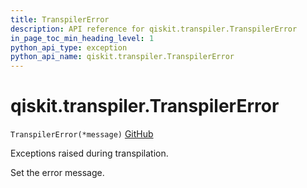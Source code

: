 ```yaml
---
title: TranspilerError
description: API reference for qiskit.transpiler.TranspilerError
in_page_toc_min_heading_level: 1
python_api_type: exception
python_api_name: qiskit.transpiler.TranspilerError
---
```


# qiskit.transpiler.TranspilerError

<span id="qiskit.transpiler.TranspilerError" />

`TranspilerError(*message)` [GitHub](https://github.com/qiskit/qiskit/tree/stable/0.18/qiskit/transpiler/exceptions.py "view source code")

Exceptions raised during transpilation.

Set the error message.

